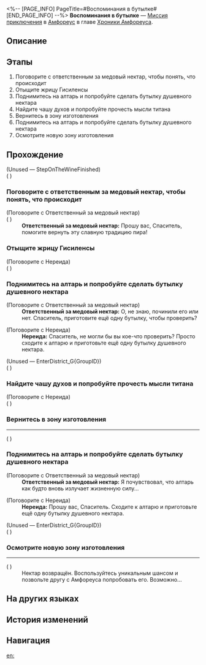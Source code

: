 <%-- [PAGE_INFO]
PageTitle=#Воспоминания в бутылке#
[END_PAGE_INFO] --%>
{{Дополнить|Диалоги.}}
{{Миссия Инфобокс
|id              = 5000421
|Название        = 
|Изображение     = Миссия Воспоминания в бутылке.png
|Тип             = Миссия приключения
|Событие         = 
|Глава           = Хроники Амфореуса
|Условия         = Завершена [[Миссия Освоения]] «[[О узник, перешагни тень и узри море]]»
|Персонажи       = Нереида; Ответственный за медовый нектар; Первопроходец
|СтартЛокация    = [[Амфореус]] — [[Поющий берег Стиксия]]
|Мир             = Амфореус
|Предыдущая      = 
|Следующая       = 
|Награды         = Звёздный нефрит*10; Конденсированный эфир*2; «Пусть пир продолжится завтра»*1; Кредиты*5 000
}}
'''Воспоминания в бутылке''' — [[Миссия приключения]] в [[Амфореус]] в главе [[Хроники Амфореуса]].

==Описание==
{{Описание|<!--официальное описание из Перекрёстка судеб-->}}

==Этапы==
# Поговорите с ответственным за медовый нектар, чтобы понять, что происходит
# Отыщите жрицу Гисиленсы
# Поднимитесь на алтарь и попробуйте сделать бутылку душевного нектара
# Найдите чашу духов и попробуйте прочесть мысли титана
# Вернитесь в зону изготовления
# Поднимитесь на алтарь и попробуйте сделать бутылку душевного нектара
# Осмотрите новую зону изготовления

==Прохождение==
{{Дополнить}}

;(Unused &mdash; StepOnTheWineFinished)
;({{tx|Unknown performance}}<!--Error: ENOENT: no such file or directory, open 'R:\Utils\HSR\3.5\Story\Discussion\Mission\5000421\DS500042100.json'-->)
{{Диалог Конец}}

===Поговорите с ответственным за медовый нектар, чтобы понять, что происходит===
{{Описание миссии|тип=Миссия приключения|локация=Поющий берег Стиксия|Только вы прошлись кружок по алтарю, как кто-то вручил вам бутылку... медового нектара? Вы сами его сделали? Когда? Как странно... Лучше поспрашивать.}}
{{Диалог Начало}}

;(Поговорите с Ответственный за медовый нектар)
;({{tx|Unknown performance}}<!--Error: ENOENT: no such file or directory, open 'R:\Utils\HSR\3.5\Story\Discussion\Mission\5000421\DS500042101.json'-->)
:'''Ответственный за медовый нектар:''' Прошу вас, Спаситель, помогите вернуть эту славную традицию пира!
{{Диалог Конец}}

===Отыщите жрицу Гисиленсы===
{{Описание миссии|тип=Миссия приключения|локация=Поющий берег Стиксия|Алтарь душевного нектара... Ради награды или даже из простого интереса вы соглашаетесь восстановить его. Отыщите жрецу океана и попросите её помочь.}}
{{Диалог Начало}}

;(Поговорите с Нереида)
;({{tx|Unknown performance}}<!--Error: ENOENT: no such file or directory, open 'R:\Utils\HSR\3.5\Story\Discussion\Mission\5000421\DS500042102.json'-->)
{{Диалог Конец}}

===Поднимитесь на алтарь и попробуйте сделать бутылку душевного нектара===
{{Описание миссии|тип=Миссия приключения|локация=Поющий берег Стиксия|Жрица призывает власть океана, но, похоже, это подействовало не так, как следовало. Попробуйте сделать ещё одну бутылку душевного нектара.}}
{{Диалог Начало}}

;(Поговорите с Ответственный за медовый нектар)
:'''Ответственный за медовый нектар:''' О, не знаю, починили его или нет. Спаситель, приготовите ещё одну бутылку, чтобы проверить?

;(Поговорите с Нереида)
:'''Нереида:''' Спаситель, не могли бы вы кое-что проверить? Просто сходите к алтарю и приготовьте ещё одну бутылку душевного нектара.

;(Unused &mdash; EnterDistrict_G{GroupID})
;({{tx|Unknown performance}}<!--Error: ENOENT: no such file or directory, open 'R:\Utils\HSR\3.5\Story\Discussion\Mission\5000421\DS500042103.json'-->)
{{Диалог Конец}}

===Найдите чашу духов и попробуйте прочесть мысли титана===
{{Описание миссии|тип=Миссия приключения|локация=Поющий берег Стиксия|Попытка восстановления не увенчалась успехом, но если удастся выяснить, как алтарь работает, возможно, жрица сможет создать новый. Почему бы не воспользоваться силой времени и не спросить титана лично?}}
{{Диалог Начало}}

;(Поговорите с Нереида)
;({{tx|Unknown performance}}<!--Error: ENOENT: no such file or directory, open 'R:\Utils\HSR\3.5\Story\Discussion\Mission\5000421\DS500042104.json'-->)
{{Диалог Конец}}

===Вернитесь в зону изготовления===
{{Описание миссии|тип=Миссия приключения|локация=Поющий берег Стиксия|Кажется, жрица что-то поняла. Будем надеяться, что в этот раз получится создать душевный нектар.}}
{{Диалог Начало}}
----
;({{tx|Unknown performance}}<!--Error: ENOENT: no such file or directory, open 'R:\Utils\HSR\3.5\Story\Discussion\Mission\5000421\DS500042105.json'-->)
{{Диалог Конец}}

===Поднимитесь на алтарь и попробуйте сделать бутылку душевного нектара===
{{Диалог Начало}}

;(Поговорите с Ответственный за медовый нектар)
:'''Ответственный за медовый нектар:''' Я почувствовал, что алтарь как будто вновь излучает жизненную силу...

;(Поговорите с Нереида)
:'''Нереида:''' Прошу вас, Спаситель. Сходите к алтарю и приготовьте ещё одну бутылку душевного нектара.

;(Unused &mdash; EnterDistrict_G{GroupID})
;({{tx|Unknown performance}}<!--Error: ENOENT: no such file or directory, open 'R:\Utils\HSR\3.5\Story\Discussion\Mission\5000421\DS500042106.json'-->)
{{Диалог Конец}}

===Осмотрите новую зону изготовления===
{{Описание миссии|тип=Миссия приключения|локация=Поющий берег Стиксия|Алтарь восстановлен, и знаменитый душевный нектар вновь привлёк внимание гостей пиршества. Поговорите с ними.}}
{{Диалог Начало}}
----
;({{tx|Unknown performance}}<!--Error: ENOENT: no such file or directory, open 'R:\Utils\HSR\3.5\Story\Discussion\Mission\5000421\DS500042107.json'-->)
:Нектар возвращён. Воспользуйтесь уникальным шансом и позвольте другу с Амфореуса попробовать его. Возможно...
{{Диалог Конец}}

==На других языках==
{{На других языках
|en   = Memories in a Bottle
|zhs  = 瓶中清忆
|zht  = 瓶中清憶
|ja   = 瓶中の記憶
|ko   = 병 속의 기억
|es   = Recuerdos en una botella
|fr   = Souvenirs en bouteille
|ru   = Воспоминания в бутылке
|th   = ความทรงจำในขวด
|vi   = Ký Ức Trong Chai
|de   = Erinnerungen in einer Flasche
|id   = Memori dalam Botol
|pt   = Memórias em uma Garrafa
}}

==История изменений==
{{История изменений|3.5}}

==Навигация==
{{Миссия приключения Навбокс|Глава }}

[[en:]]

